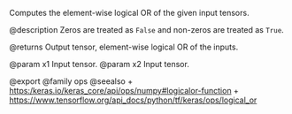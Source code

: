 Computes the element-wise logical OR of the given input tensors.

@description
Zeros are treated as `False` and non-zeros are treated as `True`.

@returns
    Output tensor, element-wise logical OR of the inputs.

@param x1 Input tensor.
@param x2 Input tensor.

@export
@family ops
@seealso
+ <https:/keras.io/keras_core/api/ops/numpy#logicalor-function>
+ <https://www.tensorflow.org/api_docs/python/tf/keras/ops/logical_or>
